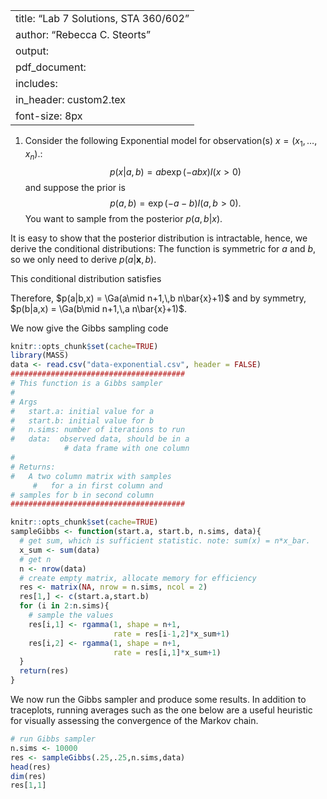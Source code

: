 
---
title: "Lab 7 Solutions, STA 360/602"
author: "Rebecca C. Steorts"
output: 
     pdf_document:
      includes: 
          in_header: custom2.tex
font-size: 8px
---

1. Consider the following Exponential model for observation(s) $x=(x_1,\ldots,x_n).$\footnote{Please note that in the attached data there are 40 observations, which can be found in \text{data-exponential.csv}.}:
$$ p(x|a,b) = a b \exp(- a b x) I(x>0)$$
and suppose the prior is 
$$ p(a,b) = \exp(- a - b)I(a,b>0). $$
You want to sample from the posterior $p(a,b|x)$.

It is easy to show that the posterior distribution is intractable, hence, we derive the conditional distributions:
\begin{align*}
p(\boldsymbol{x}|a,b) &= \prod_{i=1}^n p(x_i|a,b) \\
&= \prod_{i=1}^n ab\exp(-abx_i) \\
&= (ab)^n\exp\left(-ab\sum_{i=1}^nx_i\right).
\end{align*}
The function is symmetric for $a$ and $b$, so we only need to derive $p(a|\boldsymbol{x},b)$.  

This conditional distribution satisfies
\begin{align*}
p(a|\boldsymbol{x},b) &\propto_a p(a,b,\boldsymbol{x}) \\
&= p(\boldsymbol{x}|a,b)p(a,b) \\
&= (ab)^n\exp\left(-ab\sum_{i=1}^nx_i \right) \times \exp(- a - b)I(a,b>0) \\
&\underset{a}{\propto} p(x,a,b) \underset{a}{\propto} \textcolor{red}{a^{n}} \exp(-a b n\bar{x} - a)\I(a>0) = \textcolor{red}{a^{n+1-1}} \exp(-(b n\bar{x} + 1)a)\I(a>0)
    \underset{a}{\propto} \Ga(a\mid n+1,\, b n\bar{x} + 1).
\end{align*}

Therefore, $p(a|b,x) = \Ga(a\mid n+1,\,b n\bar{x}+1)$ and by symmetry, $p(b|a,x) = \Ga(b\mid n+1,\,a n\bar{x}+1)$.


We now give the Gibbs sampling code
```{r}
knitr::opts_chunk$set(cache=TRUE)
library(MASS)
data <- read.csv("data-exponential.csv", header = FALSE)
#######################################
# This function is a Gibbs sampler
# 
# Args
#   start.a: initial value for a
#   start.b: initial value for b
#   n.sims: number of iterations to run
#   data:  observed data, should be in a 
            # data frame with one column
#
# Returns:
#   A two column matrix with samples 
     #   for a in first column and
# samples for b in second column
#######################################
```

```{r}
knitr::opts_chunk$set(cache=TRUE)
sampleGibbs <- function(start.a, start.b, n.sims, data){
  # get sum, which is sufficient statistic. note: sum(x) = n*x_bar.
  x_sum <- sum(data)
  # get n
  n <- nrow(data)
  # create empty matrix, allocate memory for efficiency
  res <- matrix(NA, nrow = n.sims, ncol = 2)
  res[1,] <- c(start.a,start.b)
  for (i in 2:n.sims){
    # sample the values
    res[i,1] <- rgamma(1, shape = n+1, 
                       rate = res[i-1,2]*x_sum+1)
    res[i,2] <- rgamma(1, shape = n+1, 
                       rate = res[i,1]*x_sum+1)
  }
  return(res)
}
```

We now run the Gibbs sampler and produce some results. In addition to traceplots, running averages such as the one below are a useful heuristic for visually assessing the convergence of the Markov chain.

```{r}
# run Gibbs sampler
n.sims <- 10000
res <- sampleGibbs(.25,.25,n.sims,data)
head(res)
dim(res)
res[1,1]
```






